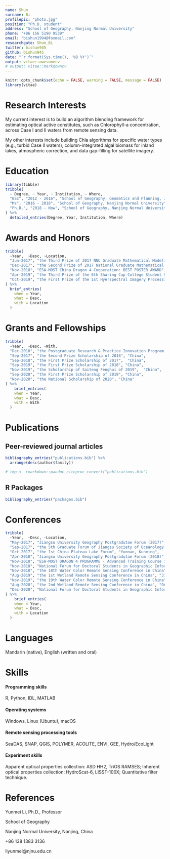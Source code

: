 ```yaml
---
name: Shun
surname: Bi
profilepic: "photo.jpg"
position: "Ph.D. student"
address: "School of Geography, Nanjing Normal University"
phone: "+86 156 5190 9539"
email: "bishun1994@foxmail.com"
researchgate: Shun_Bi
twitter: bishun945
github: bishun945
date: "`r format(Sys.time(), '%B %Y')`"
output: vitae::awesomecv
# output: vitae::markdowncv
---
```


```r
knitr::opts_chunk$set(echo = FALSE, warning = FALSE, message = FALSE)
library(vitae)
```

# Research Interests

My current interest is to build an algorithm blending framework for estimating optical active constitutes, such as Chlorophyll-a concentration, across Case I and II waters from remote sensing data. 

My other interests include building Chla algorithms for specific water types (e.g., turbid Case II waters), column-integrated algal biomass for inland lakes, atmospheric correction, and data gap-filling for satellite imagery.

# Education

```r
library(tibble)
tribble(
  ~ Degree, ~ Year, ~ Institution, ~ Where,
  "BSc", "2012 - 2016", "School of Geography, Geomatics and Planning, Jiangsu Normal University", "Jiangsu, Xuzhou",
  "Ms", "2016 - 2018", "School of Geography, Nanjing Normal University", "Jiangsu, Nanjing",
  "Ph.D.", "2018 - Now", "School of Geography, Nanjing Normal University", "Jiangsu, Nanjing"
) %>% 
  detailed_entries(Degree, Year, Institution, Where)
```

# Awards and Honors

```r
tribble(
  ~Year,  ~Desc, ~Location,
  "Jun-2017", "the Third Prize of 2017 NNU Graduate Mathematical Modeling Competition", "China",
  "Dec-2017", "the Second Prize of 2017 National Graduate Mathematical Modeling Competition", "China",
  "Nov-2018", "ESA-MOST China Dragon 4 Cooperation: BEST POSTER AWARD", "China",
  "Apr-2019", "the Third Prize of the 6th Sharing Cup College Student Science and Technology Resources sharing serveice innovation competition", "China",
  "Oct-2019", "the First Prize of the 1st Hyerspectral Imagery Processing Competition - Orbit Cup", "China" 
) %>% 
  brief_entries(
    when = Year, 
    what = Desc,
    with = Location
  )
```

# Grants and Fellowships

```r
tribble(
  ~Year,  ~Desc, ~With,
  "Dec-2018", "the Postgraduate Research & Practice Innovation Program of Jiangsu province, China", "Grant: KYCX18-1205",
  "Sep-2017", "the Second Prize Scholarship of 2016", "China", 
  "Sep-2018", "the First Prize Scholarship of 2017",  "China", 
  "Sep-2019", "the First Prize Scholarship of 2018", "China", 
  "Nov-2019", "the Scholarship of Saiteng Fenghui of 2019",  "China", 
  "Sep-2020", "the First Prize Scholarship of 2019", "China", 
  "Nov-2020", "the National Scholarship of 2020", "China"
) %>% 
    brief_entries(
    when = Year, 
    what = Desc,
    with = With
  )
```

# Publications

## Peer-reviewed journal articles  

```r
bibliography_entries("publications.bib") %>%
  arrange(desc(author$family))

# tmp <- rmarkdown::pandoc_citeproc_convert("publications.bib")
```

## R Packages

```r
bibliography_entries("packages.bib")
```

# Conferences

```r
tribble(
  ~Year,  ~Desc, ~Location,
  "May-2017", "Jiangsu University Geography Postgradutae Forum (2017)", "Jiangsu, Nanjing",
  "Sep-2017", "the 5th Graduate Forum of Jiangsu Society of Oceanology and Lomnology", "Jiangsu, Nanjing",
  "Oct-2017", "the 1st China Plateau Lake Forum", "Yunnan, Kunming",
  "Apr-2018", "Jiangsu University Geography Postgradutae Forum (2018)", "Jiangsu, Nanjing",
  "Nov-2018", "ESA-MOST DRAGON 4 PROGRAMME - Advanced Training Course in Ocean & Coastal Remote Sensing", "Guangdong, Shenzhen",
  "Nov-2018", "National Forum for Doctoral Students in Geographic Information Science (2018)", "Jiangsu, Nanjing",
  "Nov-2018", "the 18th Water Color Remote Sensing Conference in China", "Guangdong, Zhanjiang",
  "Aug-2019", "the 1st Wetland Remote Sensing Conference in China", "Jilin, Changchung",
  "Nov-2019", "the 19th Water Color Remote Sensing Conference in China", "Hainan, Sanya",
  "Aug-2020", "the 2nd Wetland Remote Sensing Conference in China", "Online",
  "Dec-2020", "National Forum for Doctoral Students in Geographic Information Science (2020)", "Online"
) %>% 
    brief_entries(
    when = Year, 
    what = Desc,
    with = Location
  )
```

# Languages

Mandarin (native), English (written and oral)

# Skills

#### Programming skills

R, Python, IDL, MATLAB

#### Operating systems

Windows, Linux (Ubuntu), macOS

#### Remote sensing processing tools

SeaDAS, SNAP, QGIS, POLYMER, ACOLITE, ENVI, GEE, Hydro/EcoLight

#### Experiment skills

Apparent optical properties collection: ASD HH2, TriOS RAMSES; Inherent optical properties collection: HydroScat-6, LISST-100X; Quantitative filter technique.

# References

Yunmei Li, Ph.D., Professor 

School of Geography

Nanjing Normal University, Nanjing, China

+86 138 1383 3136

liyunmei@njnu.edu.cn


